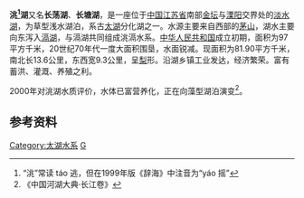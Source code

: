 {{Infobox_lake
 |湖泊名稱 =洮湖
 |湖泊照片 =
 |湖泊照片標題 = 
 |測深圖 =
 |測深圖標題 =
 |湖泊所在地 =[[中华人民共和国|中华人民共和国]][[江苏省|江苏省]][[金坛|金坛]]与[[溧阳|溧阳]]交界
 |湖泊類别 =[[淡水湖|淡水湖]]
 |流入 =[[丹金溧漕河|丹金溧漕河]]、[[大浦港|大浦港]]、[[新港河|新港河]]、[[涑渎港|涑渎港]]、[[北河|北河]]、[[赵村河|赵村河]]等<ref name="#1">[http://www.jiangsutaihu.com/newsList.aspx?fmenu=7&menuid=45 太湖信息网]{{dead link|date=2018年3月 |bot=InternetArchiveBot |fix-attempted=yes }}</ref>
 |流出 =[[湟里河|湟里河]]、[[北干河|北干河]]、[[中干河|中干河]]、[[马店河|马店河]]等<ref name="#1"/>
 |集水區面积 =
 |集水區國家 ={{PRC}}
 |湖泊長度 =13.6-{zh:千米;zh-hans:千米;zh-hk:千米;zh-tw:公里;}-
 |湖泊闊度 =9.3-{zh:千米;zh-hans:千米;zh-hk:千米;zh-tw:公里;}-
 |湖泊面積 =81.90平方-{zh:千米;zh-hans:千米;zh-hk:千米;zh-tw:公里;}-
 |平均深度 =1.1-{zh:米;zh-hans:米;zh-hk:米;zh-tw:公尺;}-<ref>{{cite book zh |author=辞海编纂委员会 |title=《辞海》（1999年版） |format=M   |edition=1 |location=上海 |publisher=上海辞书出版社 |date=2000 |pages= |id= ISBN 7-5326-0630-9}}</ref>
 |最深深度 =
 |水體體積 =0.9亿立方米
 |湖水停留時間 =
 |湖岸線長度 =
 |海拔高度 =3.4-{zh:米;zh-hans:米;zh-hk:米;zh-tw:公尺;}-
 |湖中島嶼 =
 |湖邊城鎮 = [[金坛|金坛]]、[[溧阳|溧阳]]
}}
'''洮<ref>“洮”常读 táo 逃，但在1999年版《辞海》中注音为“yáo 摇”</ref>湖'''又名'''长荡湖'''、'''长塘湖'''，是一座位于[[中国|中国]][[江苏省|江苏省]]南部[[金坛|金坛]]与[[溧阳|溧阳]]交界处的[[淡水湖|淡水湖]]，为草型浅水湖泊，系古[[太湖|太湖]]分化湖之一。水源主要来自西部的[[茅山|茅山]]，湖水主要向东泻入[[滆湖|滆湖]]，与滆湖共同组成洮滆水系。[[中华人民共和国|中华人民共和国]]成立初期，面积为97平方千米，20世纪70年代一度大面积围垦，水面锐减。现面积为81.90平方千米，南北长13.6公里，东西宽9.3公里，呈[[梨|梨]]形。沿湖乡镇工业发达，经济繁荣。富有蓄洪、灌溉、养殖之利。

2000年对洮湖水质评价，水体已富营养化，正在向藻型湖泊演变<ref>《中国河湖大典·长江卷》</ref>。

==参考资料==
{{reflist}}




[[Category:太湖水系|Category:太湖水系]]
[[Category:江苏湖泊|G]]